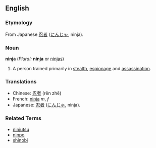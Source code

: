 ==English==
===Etymology===
From Japanese [[忍者]] ([[にんじゃ]], ninja).
===Noun===
'''ninja''' (''Plural:'' '''ninja''' or [[ninjas]])

# A person trained primarily in [[stealth]], [[espionage]] and [[assassination]].

===Translations===
*Chinese: [[忍者]] (rěn zhě)
*French: [[ninja]] ''m'', ''f''
*Japanese: [[忍者]] ([[にんじゃ]], ninja).

===Related Terms===
*[[ninjutsu]]
*[[ninpo]]
*[[shinobi]]